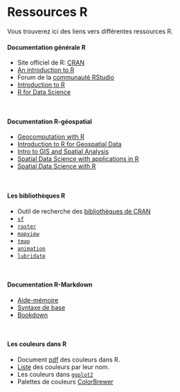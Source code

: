 # Ressources R {-}

Vous trouverez ici des liens vers différentes ressources R. 

#### Documentation générale R {-}

* Site officiel de R: [CRAN](https://cran.r-project.org/index.html)
* [An introduction to R](https://intro2r.com/)
* Forum de la [communauté RStudio](https://community.rstudio.com/)
* [Introduction to R](https://datacarpentry.org/R-ecology-lesson/01-intro-to-r.html)
* [R for Data Science](https://r4ds.had.co.nz/index.html)

<br>

#### Documentation R-géospatial {-}

* [Geocomputation with R](https://bookdown.org/robinlovelace/geocompr/)
* [Introduction to R for Geospatial Data](https://datacarpentry.org/r-intro-geospatial/)
* [Intro to GIS and Spatial Analysis](https://mgimond.github.io/Spatial/index.html)
* [Spatial Data Science with applications in R](https://keen-swartz-3146c4.netlify.app/)
* [Spatial Data Science with R](https://rspatial.org/)

<br>

#### Les bibliothèques R {-}

* Outil de recherche des [bibliothèques de CRAN](https://www.rdocumentation.org/)
* [`sf`](https://r-spatial.github.io/sf/articles/)
* [`raster`](https://cran.r-project.org/web/packages/raster/index.html)
* [`mapview`](https://r-spatial.github.io/mapview/)
* [`tmap`](https://cran.r-project.org/web/packages/tmap/vignettes/tmap-getstarted.html)
* [`animation`](https://yihui.org/animation/)
* [`lubridate`](https://lubridate.tidyverse.org/)

<br>

#### Documentation R-Markdown {-}

* [Aide-mémoire](https://rmarkdown.rstudio.com/lesson-15.html)
* [Syntaxe de base](https://www.markdownguide.org/basic-syntax/)
* [Bookdown](https://bookdown.org/yihui/bookdown/)

<br>

#### Les couleurs dans R {-}

* Document [pdf](https://web.archive.org/web/20121202022815/http://research.stowers-institute.org/efg/R/Color/Chart/ColorChart.pdf) des couleurs dans R.
* [Liste](https://www.datanovia.com/en/blog/awesome-list-of-657-r-color-names/) des couleurs par leur nom. 
* Les couleurs dans [`ggplot2`](http://www.cookbook-r.com/Graphs/Colors_(ggplot2)/)
* Palettes de couleurs [ColorBrewer](https://colorbrewer2.org/)

